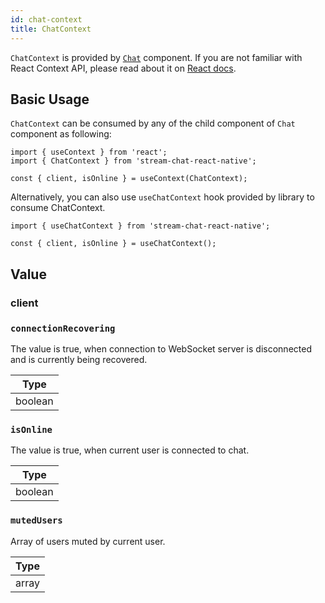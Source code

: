 ```yaml
---
id: chat-context
title: ChatContext
---
```



`ChatContext` is provided by [`Chat`](../core-components/chat.mdx) component. If you are not familiar with React Context API, please read about it on [React docs](https://reactjs.org/docs/context.html).

## Basic Usage

`ChatContext` can be consumed by any of the child component of `Chat` component as following:

```tsx
import { useContext } from 'react';
import { ChatContext } from 'stream-chat-react-native';

const { client, isOnline } = useContext(ChatContext);
```

Alternatively, you can also use `useChatContext` hook provided by library to consume ChatContext.

```tsx
import { useChatContext } from 'stream-chat-react-native';

const { client, isOnline } = useChatContext();
```

## Value

### client

<Client />

### `connectionRecovering`

The value is true, when connection to WebSocket server is disconnected and is currently being recovered.

| Type    |
| ------- |
| boolean |

### `isOnline`

The value is true, when current user is connected to chat.

| Type    |
| ------- |
| boolean |

### `mutedUsers`

Array of users muted by current user.

| Type  |
| ----- |
| array |

<!-- ### setActiveChannel -->
<!-- ### channel -->
